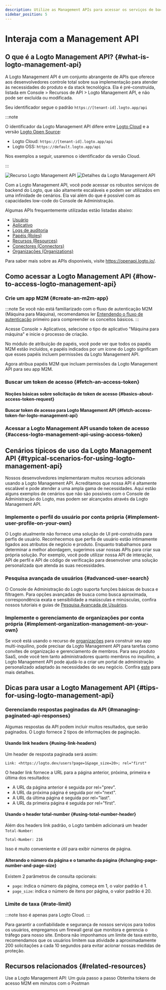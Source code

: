 ```yaml
---
description: Utilize as Management APIs para acessar os serviços de backend do Logto, escalando seu sistema CIAM com gerenciamento de usuários, configurações de conta, verificação de identidade e arquitetura multi-inquilino.
sidebar_position: 5
---
```



# Interaja com a Management API

## O que é a Logto Management API? \{#what-is-logto-management-api}

A Logto Management API é um conjunto abrangente de APIs que oferece aos desenvolvedores controle total sobre sua implementação para atender às necessidades do produto e da stack tecnológica. Ela é pré-construída, listada em <CloudLink to="/api-resources">Console > Recursos de API > Logto Management API</CloudLink>, e não pode ser excluída ou modificada.

Seu identificador segue o padrão `https://[tenant-id].logto.app/api`

:::note

O identificador da Logto Management API difere entre [Logto Cloud](/logto-cloud) e a versão [Logto Open Source](/logto-oss):

- Logto Cloud: `https://[tenant-id].logto.app/api`
- Logto OSS: `https://default.logto.app/api`

Nos exemplos a seguir, usaremos o identificador da versão Cloud.

:::

<img alt="Recurso Logto Management API" src="/img/assets/logto-management-api-resource.webp" />

<img alt="Detalhes da Logto Management API" src="/img/assets/logto-management-api-details.webp" />

Com a Logto Management API, você pode acessar os robustos serviços de backend do Logto, que são altamente escaláveis e podem ser utilizados em uma infinidade de cenários. Ela vai além do que é possível com as capacidades low-code do Console de Administração.

Algumas APIs frequentemente utilizadas estão listadas abaixo:

- [Usuário](https://openapi.logto.io/operation/operation-getuser)
- [Aplicativo](https://openapi.logto.io/operation/operation-listapplications)
- [Logs de auditoria](https://openapi.logto.io/operation/operation-listlogs)
- [Papéis (Roles)](https://openapi.logto.io/operation/operation-listroles)
- [Recursos (Resources)](https://openapi.logto.io/operation/operation-listresources)
- [Conectores (Connectors)](https://openapi.logto.io/operation/operation-listconnectors)
- [Organizações (Organizations)](https://openapi.logto.io/operation/operation-listorganizations)

Para saber mais sobre as APIs disponíveis, visite https://openapi.logto.io/.

## Como acessar a Logto Management API \{#how-to-access-logto-management-api}

### Crie um app M2M \{#create-an-m2m-app}

:::note
Se você não está familiarizado com o fluxo de autenticação M2M (Máquina para Máquina), recomendamos ler [Entendendo o fluxo de autenticação](/integrate-logto/integrate-logto-into-your-application/understand-authentication-flow/#machine-to-machine-authentication-flow) primeiro para compreender os conceitos básicos.
:::

Acesse <CloudLink to="/applications">Console > Aplicativos</CloudLink>, selecione o tipo de aplicativo "Máquina para máquina" e inicie o processo de criação.

<M2mRoleAssignment />

No módulo de atribuição de papéis, você pode ver que todos os papéis M2M estão incluídos, e papéis indicados por um ícone do Logto significam que esses papéis incluem permissões da Logto Management API.

Agora atribua papéis M2M que incluam permissões da Logto Management API para seu app M2M.

### Buscar um token de acesso \{#fetch-an-access-token}

#### Noções básicas sobre solicitação de token de acesso \{#basics-about-access-token-request}

<BasicsAboutAccessTokenRequest />

#### Buscar token de acesso para Logto Management API \{#fetch-access-token-for-logto-management-api}

<FetchAccessTokenForLogtoManagementApi />

### Acessar a Logto Management API usando token de acesso \{#access-logto-management-api-using-access-token}

<AccessLogtoManagementApiUsingAccessToken />

## Cenários típicos de uso da Logto Management API \{#typical-scenarios-for-using-logto-management-api}

Nossos desenvolvedores implementaram muitos recursos adicionais usando a Logto Management API. Acreditamos que nossa API é altamente escalável e pode atender a uma ampla gama de necessidades. Aqui estão alguns exemplos de cenários que não são possíveis com o Console de Administração do Logto, mas podem ser alcançados através da Logto Management API.

### Implemente o perfil do usuário por conta própria \{#implement-user-profile-on-your-own}

O Logto atualmente não fornece uma solução de UI pré-construída para perfis de usuário. Reconhecemos que perfis de usuário estão intimamente ligados aos atributos de negócio e produto. Enquanto trabalhamos para determinar a melhor abordagem, sugerimos usar nossas APIs para criar sua própria solução. Por exemplo, você pode utilizar nossa API de interação, API de perfil e API de código de verificação para desenvolver uma solução personalizada que atenda às suas necessidades.

### Pesquisa avançada de usuários \{#advanced-user-search}

O Console de Administração do Logto suporta funções básicas de busca e filtragem. Para opções avançadas de busca como busca aproximada, correspondência exata e sensibilidade a maiúsculas e minúsculas, confira nossos tutoriais e guias de [Pesquisa Avançada de Usuários](/user-management/advanced-user-search).

### Implemente o gerenciamento de organizações por conta própria \{#implement-organization-management-on-your-own}

Se você está usando o recurso de [organizações](/organizations) para construir seu app multi-inquilino, pode precisar da Logto Management API para tarefas como convites de organização e gerenciamento de membros. Para seu produto SaaS, onde você tem tanto administradores quanto membros no inquilino, a Logto Management API pode ajudá-lo a criar um portal de administração personalizado adaptado às necessidades do seu negócio. Confira [este](/end-user-flows/organization-experience/) para mais detalhes.

## Dicas para usar a Logto Management API \{#tips-for-using-logto-management-api}

### Gerenciando respostas paginadas da API \{#managing-paginated-api-responses}

Algumas respostas da API podem incluir muitos resultados, que serão paginados. O Logto fornece 2 tipos de informações de paginação.

#### Usando link headers \{#using-link-headers}

Um header de resposta paginada será assim:

```
Link: <https://logto.dev/users?page=1&page_size=20>; rel="first"
```

O header link fornece a URL para a página anterior, próxima, primeira e última dos resultados:

- A URL da página anterior é seguida por rel="prev".
- A URL da próxima página é seguida por rel="next".
- A URL da última página é seguida por rel="last".
- A URL da primeira página é seguida por rel="first".

#### Usando o header total-number \{#using-total-number-header}

Além dos headers link padrão, o Logto também adicionará um header `Total-Number`:

```
Total-Number: 216
```

Isso é muito conveniente e útil para exibir números de página.

#### Alterando o número da página e o tamanho da página \{#changing-page-number-and-page-size}

Existem 2 parâmetros de consulta opcionais:

- `page`: indica o número da página, começa em 1, o valor padrão é 1.
- `page_size`: indica o número de itens por página, o valor padrão é 20.

### Limite de taxa \{#rate-limit}

:::note
Isso é apenas para Logto Cloud.
:::

Para garantir a confiabilidade e segurança de nossos serviços para todos os usuários, empregamos um firewall geral que monitora e gerencia o tráfego para nosso site. Embora não imponhamos um limite de taxa estrito, recomendamos que os usuários limitem sua atividade a aproximadamente 200 solicitações a cada 10 segundos para evitar acionar nossas medidas de proteção.

## Recursos relacionados \{#related-resources}

<Url href="https://blog.logto.io/management-api">
  Use a Logto Management API: Um guia passo a passo
</Url>

<Url href="https://blog.logto.io/use-postman-to-obtain-m2m-access-token">
  Obtenha tokens de acesso M2M em minutos com o Postman
</Url>
